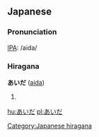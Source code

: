 ==Japanese== 
===Pronunciation===
[[IPA]]: /aida/

{{ja-attention|Hiragana header should be replaced with POS header|key=p}}
===Hiragana===  
'''あいだ''' ([[aida]])
# {{japdef|間|[[between]], [[among]]}}

[[Category:Japanese hiragana]]

[[hu:あいだ]]
[[pl:あいだ]]
